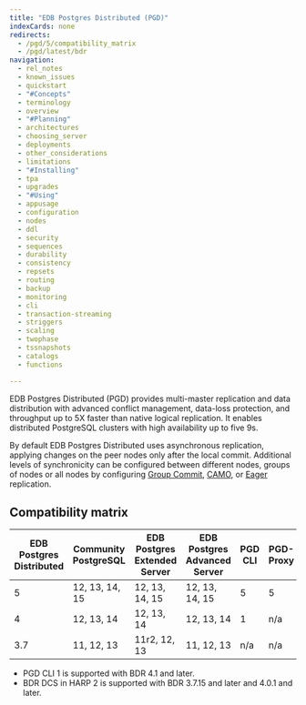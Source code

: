 ```yaml
---
title: "EDB Postgres Distributed (PGD)"
indexCards: none
redirects:
  - /pgd/5/compatibility_matrix
  - /pgd/latest/bdr
navigation:
  - rel_notes
  - known_issues
  - quickstart
  - "#Concepts"
  - terminology
  - overview
  - "#Planning"
  - architectures
  - choosing_server
  - deployments
  - other_considerations
  - limitations
  - "#Installing"
  - tpa
  - upgrades
  - "#Using"
  - appusage
  - configuration
  - nodes
  - ddl
  - security
  - sequences
  - durability
  - consistency
  - repsets
  - routing
  - backup
  - monitoring
  - cli
  - transaction-streaming
  - striggers
  - scaling
  - twophase
  - tssnapshots
  - catalogs
  - functions

---
```



EDB Postgres Distributed (PGD) provides multi-master replication and data distribution with advanced conflict management, data-loss protection, and throughput up to 5X faster than native logical replication. It enables distributed PostgreSQL clusters with high availability up to five 9s.

By default EDB Postgres Distributed uses asynchronous replication, applying changes on
the peer nodes only after the local commit. Additional levels of synchronicity can
be configured between different nodes, groups of nodes or all nodes by configuring
[Group Commit](durability/group-commit), [CAMO](durability/camo), or
[Eager](consistency/eager) replication.

## Compatibility matrix

| EDB Postgres <br/> Distributed | Community <br/> PostgreSQL | EDB Postgres <br/> Extended Server | EDB Postgres <br/> Advanced Server | PGD <br/> CLI | PGD-Proxy | BDR <br/> Extension | pgLogical3 <br/> Extension | HARP |
| ------------------------------ | --------------------------- | ---------------------------------- | ---------------------------------- | ------------- | --------- | ------------------- | -------------------------- | ---- |
| 5                              | 12, 13, 14, 15              | 12, 13, 14, 15                     | 12, 13, 14, 15                     | 5             | 5         | 5                   | n/a                        | n/a  |
| 4                              | 12, 13, 14                  | 12, 13, 14                         | 12, 13, 14                         | 1             | n/a       | 4                   | n/a                        | 2    |
| 3.7                            | 11, 12, 13                  | 11r2, 12, 13                       | 11, 12, 13                         | n/a           | n/a       | 3.7                 | 3.7                        | 2    |

- PGD CLI 1 is supported with BDR 4.1 and later.
- BDR DCS in HARP 2 is supported with BDR 3.7.15 and later and 4.0.1 and later.

